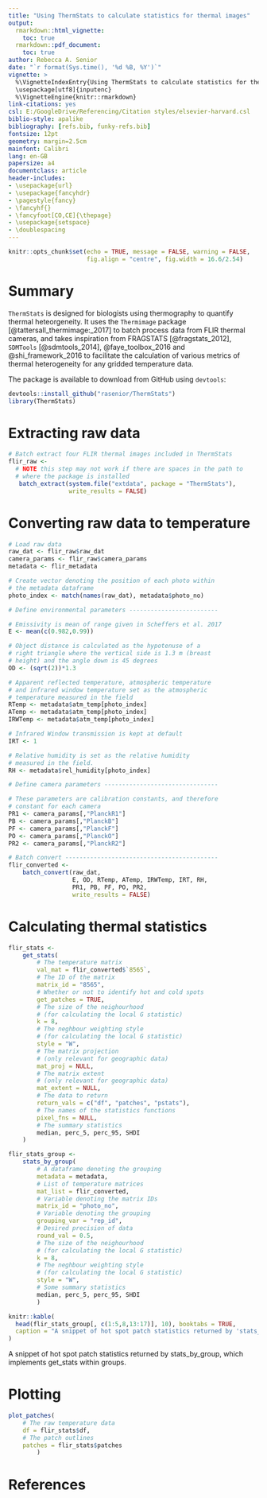 ```yaml
---
title: "Using ThermStats to calculate statistics for thermal images"
output:
  rmarkdown::html_vignette:
    toc: true
  rmarkdown::pdf_document:
    toc: true
author: Rebecca A. Senior
date: "`r format(Sys.time(), '%d %B, %Y')`"
vignette: >
  %\VignetteIndexEntry{Using ThermStats to calculate statistics for thermal images}
  \usepackage[utf8]{inputenc}
  %\VignetteEngine{knitr::rmarkdown}
link-citations: yes
csl: E:/GoogleDrive/Referencing/Citation styles/elsevier-harvard.csl
biblio-style: apalike
bibliography: [refs.bib, funky-refs.bib]
fontsize: 12pt
geometry: margin=2.5cm
mainfont: Calibri
lang: en-GB
papersize: a4
documentclass: article
header-includes:
- \usepackage{url}
- \usepackage{fancyhdr}
- \pagestyle{fancy}
- \fancyhf{}
- \fancyfoot[CO,CE]{\thepage}
- \usepackage{setspace}
- \doublespacing
---
```


```r
knitr::opts_chunk$set(echo = TRUE, message = FALSE, warning = FALSE,
                      fig.align = "centre", fig.width = 16.6/2.54)
```

# Summary

`ThermStats` is designed for biologists using thermography to quantify thermal heteorgeneity. It uses the `Thermimage` package [@tattersall_thermimage:_2017] to batch process data from FLIR thermal cameras, and takes inspiration from FRAGSTATS [@fragstats_2012], `SDMTools` [@sdmtools_2014], @faye_toolbox_2016 and @shi_framework_2016 to facilitate the calculation of various metrics of thermal heterogeneity for any gridded temperature data.

The package is available to download from GitHub using `devtools`:

```r
devtools::install_github("rasenior/ThermStats")
library(ThermStats)
```

# Extracting raw data

```r
# Batch extract four FLIR thermal images included in ThermStats
flir_raw <-
  # NOTE this step may not work if there are spaces in the path to 
  # where the package is installed
   batch_extract(system.file("extdata", package = "ThermStats"),
                 write_results = FALSE)
```

# Converting raw data to temperature

```r
# Load raw data
raw_dat <- flir_raw$raw_dat
camera_params <- flir_raw$camera_params
metadata <- flir_metadata

# Create vector denoting the position of each photo within 
# the metadata dataframe
photo_index <- match(names(raw_dat), metadata$photo_no)

# Define environmental parameters -------------------------

# Emissivity is mean of range given in Scheffers et al. 2017
E <- mean(c(0.982,0.99))

# Object distance is calculated as the hypotenuse of a 
# right triangle where the vertical side is 1.3 m (breast 
# height) and the angle down is 45 degrees
OD <- (sqrt(2))*1.3

# Apparent reflected temperature, atmospheric temperature 
# and infrared window temperature set as the atmospheric 
# temperature measured in the field
RTemp <- metadata$atm_temp[photo_index]
ATemp <- metadata$atm_temp[photo_index]
IRWTemp <- metadata$atm_temp[photo_index]

# Infrared Window transmission is kept at default
IRT <- 1

# Relative humidity is set as the relative humidity 
# measured in the field.
RH <- metadata$rel_humidity[photo_index]

# Define camera parameters --------------------------------

# These parameters are calibration constants, and therefore 
# constant for each camera
PR1 <- camera_params[,"PlanckR1"]
PB <- camera_params[,"PlanckB"]
PF <- camera_params[,"PlanckF"]
PO <- camera_params[,"PlanckO"]
PR2 <- camera_params[,"PlanckR2"]

# Batch convert -------------------------------------------
flir_converted <-
    batch_convert(raw_dat,
                  E, OD, RTemp, ATemp, IRWTemp, IRT, RH,
                  PR1, PB, PF, PO, PR2,
                  write_results = FALSE)
```

# Calculating thermal statistics

```r
flir_stats <-
    get_stats(
        # The temperature matrix 
        val_mat = flir_converted$`8565`,
        # The ID of the matrix
        matrix_id = "8565",
        # Whether or not to identify hot and cold spots
        get_patches = TRUE,
        # The size of the neighourhood 
        # (for calculating the local G statistic)
        k = 8,
        # The neghbour weighting style 
        # (for calculating the local G statistic)
        style = "W",
        # The matrix projection
        # (only relevant for geographic data)
        mat_proj = NULL,
        # The matrix extent
        # (only relevant for geographic data)
        mat_extent = NULL,
        # The data to return
        return_vals = c("df", "patches", "pstats"),
        # The names of the statistics functions
        pixel_fns = NULL,
        # The summary statistics
        median, perc_5, perc_95, SHDI
    )
```

```r
flir_stats_group <-
    stats_by_group(
        # A dataframe denoting the grouping
        metadata = metadata,
        # List of temperature matrices
        mat_list = flir_converted,
        # Variable denoting the matrix IDs
        matrix_id = "photo_no",
        # Variable denoting the grouping
        grouping_var = "rep_id",
        # Desired precision of data
        round_val = 0.5,
        # The size of the neighourhood 
        # (for calculating the local G statistic)
        k = 8,
        # The neghbour weighting style 
        # (for calculating the local G statistic)
        style = "W",
        # Some summary statistics
        median, perc_5, perc_95, SHDI
        )
```



```r
knitr::kable(
  head(flir_stats_group[, c(1:5,8,13:17)], 10), booktabs = TRUE,
  caption = "A snippet of hot spot patch statistics returned by 'stats_by_group', which implements 'get_stats' within groups."
)
```

A snippet of hot spot patch statistics returned by stats_by_group, which implements get_stats within groups.

# Plotting

```r
plot_patches(
    # The raw temperature data
    df = flir_stats$df,
    # The patch outlines
    patches = flir_stats$patches
        )
```

# References










